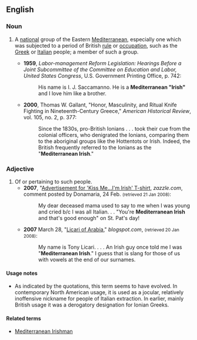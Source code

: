 ==English==

===Noun===
{{en-noun|head=[[Mediterranean]] [[Irish]]|Mediterranean Irish}}

# {{lb|en|humorous|sometimes|offensive}} A [[national]] group of the Eastern [[Mediterranean]], especially one which was subjected to a period of British [[rule]] or [[occupation]], such as the [[Greek]] or [[Italian]] people; a member of such a group.
#* '''1959''', ''Labor-management Reform Legislation: Hearings Before a Joint Subcommittee of the Committee on Education and Labor, United States Congress'', U.S. Government Printing Office, p. 742:
#*: His name is I. J. Saccamanno. He is a '''Mediterranean "Irish"''' and I love him like a brother.
#* '''2000''', Thomas W. Gallant, "Honor, Masculinity, and Ritual Knife Fighting in Nineteenth-Century Greece," ''American Historical Review'', vol. 105, no. 2, p. 377:
#*: Since the 1830s, pro-British Ionians . . . took their cue from the colonial officers, who denigrated the Ionians, comparing them to the aboriginal groups like the Hottentots or Irish. Indeed, the British frequently referred to the Ionians as the "'''Mediterranean Irish'''."

===Adjective===
{{en-adj|head=[[Mediterranean]] [[Irish]]|-}}

# Of or pertaining to such people.
#* '''2007''', "[http://www.zazzle.com/kiss_me_shirt-235798981069478455 Advertisement for 'Kiss Me...I'm Irish' T-shirt], ''zazzle.com'', comment posted by Donamaria, 24 Feb. <small>(retrieved 21 Jan 2008)</small>:
#*: My dear deceased mama used to say to me when I was young and cried b/c I was all Italian. . . "You're '''Mediterranean Irish''' and that's good enough" on St. Pat's day!
#* '''2007''' March 28, "[https://archive.is/20121205161310/mesopotamianmarine.blogspot.com/2007_03_01_archive.html Licari of Arabia]," ''blogspot.com'', <small>(retrieved 20 Jan 2008)</small>:
#*: My name is Tony Licari. . . . An Irish guy once told me I was "'''Mediterranean Irish'''." I guess that is slang for those of us with vowels at the end of our surnames.

====Usage notes====
* As indicated by the quotations, this term seems to have evolved. In contemporary North American usage, it is used as a jocular, relatively inoffensive nickname for people of Italian extraction. In earlier, mainly British usage it was a derogatory designation for Ionian Greeks.

====Related terms====
* [[Mediterranean Irishman]]